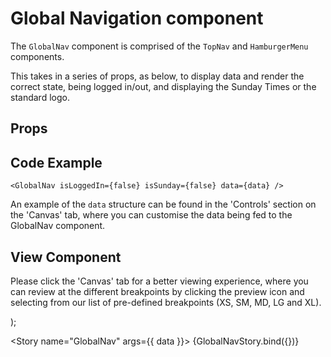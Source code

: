 
<Meta
  title="Newskit Components/GlobalNav"
  component={GlobalNav}
/>

# Global Navigation component
The `GlobalNav` component is comprised of the `TopNav` and `HamburgerMenu` components.

This takes in a series of props, as below, to display data and render the correct state, being logged in/out, and displaying the Sunday Times or the standard logo.

## Props
<Props of={GlobalNav} />

## Code Example
`<GlobalNav
  isLoggedIn={false}
  isSunday={false}
  data={data}
/>
`

An example of the `data` structure can be found in the 'Controls' section on the 'Canvas' tab, where you can customise the data being fed to the GlobalNav component.

## View Component
Please click the 'Canvas' tab for a better viewing experience, where you can review at the different breakpoints by clicking the preview icon and selecting from our list of pre-defined breakpoints (XS, SM, MD, LG and XL).

  <TCThemeProvider>
    <GlobalNav {...{ isLoggedIn, isSunday, data }} />
  </TCThemeProvider>
);

<Story name="GlobalNav" args={{ data }}>
  {GlobalNavStory.bind({})}
</Story>
